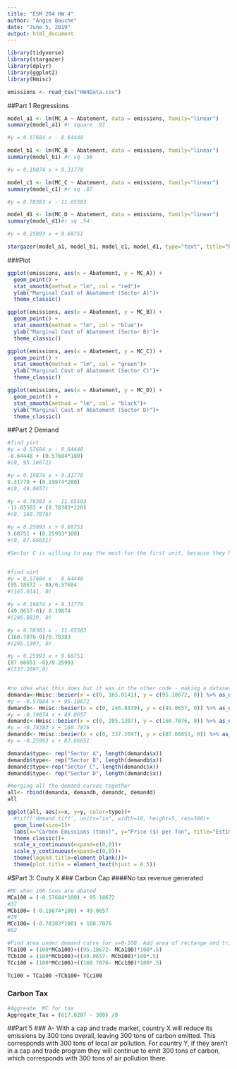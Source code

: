 ```yaml
---
title: "ESM 204 HW 4"
author: "Angie Bouche"
date: "June 5, 2019"
output: html_document
---
```


```r
library(tidyverse)
library(stargazer)
library(dplyr)
library(ggplot2)
library(Hmisc)

emissions <- read_csv("HW4Data.csv")
```

##Part 1 Regressions
```r

model_a1 <- lm(MC_A ~ Abatement, data = emissions, family="linear")
summary(model_a1) #r square .91

#y = 0.57684 x - 8.64448

model_b1 <- lm(MC_B ~ Abatement, data = emissions, family="linear")
summary(model_b1) #r sq .56

#y = 0.19874 x + 9.31770

model_c1 <- lm(MC_C ~ Abatement, data = emissions, family="linear")
summary(model_c1) #r sq .87

#y = 0.78383 x - 11.65503

model_d1 <- lm(MC_D ~ Abatement, data = emissions, family="linear")
summary(model_d1)#r sq .54

#y = 0.25993 x + 9.68751

stargazer(model_a1, model_b1, model_c1, model_d1, type="text", title="Regression Results")

```
###Plot
```r

ggplot(emissions, aes(x = Abatement, y = MC_A)) + 
  geom_point() +
  stat_smooth(method = "lm", col = "red")+
  ylab("Marginal Cost of Abatement (Sector A)")+
  theme_classic()

ggplot(emissions, aes(x = Abatement, y = MC_B)) + 
  geom_point() +
  stat_smooth(method = "lm", col = "blue")+
  ylab("Marginal Cost of Abatement (Sector B)")+
  theme_classic()

ggplot(emissions, aes(x = Abatement, y = MC_C)) + 
  geom_point() +
  stat_smooth(method = "lm", col = "green")+
  ylab("Marginal Cost of Abatement (Sector C)")+
  theme_classic()

ggplot(emissions, aes(x = Abatement, y = MC_D)) + 
  geom_point() +
  stat_smooth(method = "lm", col = "black")+
  ylab("Marginal Cost of Abatement (Sector D)")+
  theme_classic()


```


##Part 2 Demand
```r

#find yint
#y = 0.57684 x - 8.64448
-8.64448 + (0.57684*180)
#(0, 95.18672)

#y = 0.19874 x + 9.31770
9.31770 + (0.19874*200)
#(0, 49.0657)

#y = 0.78383 x - 11.65503
-11.65503 + (0.78383*220)
#(0, 160.7876)

#y = 0.25993 x + 9.68751
9.68751 + (0.25993*300)
#(0, 87.66651)

#Sector C is willing to pay the most for the first unit, because they have the largest y intercept??


#find xint
#y = 0.57684 x - 8.64448
(95.18672 - 0)/0.57684
#(165.0141, 0)

#y = 0.19874 x + 9.31770
(49.0657-0)/ 0.19874
#(246.8839, 0)

#y = 0.78383 x - 11.65503
(160.7876-0)/0.78383
#(205.1307, 0)

#y = 0.25993 x + 9.68751
(87.66651 -0)/0.25993
#(337.2697,0)


#no idea what this does but it was in the other code - making a dataset of points along the demand curve?
demanda<-Hmisc::bezier(x = c(0, 165.0141), y = c(95.18672, 0)) %>% as_data_frame()
#y = -0.57684 x + 95.18672
demandb<- Hmisc::bezier(x = c(0, 246.8839), y = c(49.0657, 0)) %>% as_data_frame()
#y = -0.19874 x + 49.0657
demandc<-Hmisc::bezier(x = c(0, 205.1307), y = c(160.7876, 0)) %>% as_data_frame()
#y = -0.78383 x + 160.7876
demandd<- Hmisc::bezier(x = c(0, 337.2697), y = c(87.66651, 0)) %>% as_data_frame()
#y = -0.25993 x + 87.66651

demanda$type<- rep("Sector A", length(demanda$x))
demandb$type<- rep("Sector B", length(demandb$x))
demandc$type<-rep("Sector C", length(demandc$x))
demandd$type<- rep("Sector D", length(demandc$x))

#merging all the demand curves together
all<- rbind(demanda, demandb, demandc, demandd)
all

ggplot(all, aes(x=x, y=y, color=type))+
  #tiff('demand.tiff', units="in", width=10, height=5, res=300)+
  geom_line(size=1)+
  labs(x="Carbon Emissions (tons)", y="Price ($) per Ton", title="Estimated Demand Curve for Carbon Emissions")+
  theme_classic()+
  scale_x_continuous(expand=c(0,0))+
  scale_y_continuous(expand=c(0,0))+
  theme(legend.title=element_blank())+
  theme(plot.title = element_text(hjust = 0.5))

```


#$Part 3: Couty X
### Carbon Cap
####No tax revenue generated
```r
#MC when 100 tons are abated
MCa100 = (-0.57684*100) + 95.18672 
#37
MCb100= (-0.19874*100) + 49.0657
#29
MCc100= (-0.78383*100) + 160.7876
#82

#Find area under demand curve for x=0-100. Add area of rectange and triangle together
TCa100 = (100*MCa100)+((95.18672- MCa100)*100*.5)
TCb100 = (100*MCb100)+((49.0657- MCb100)*100*.5)
TCc100 = (100*MCc100)+((160.7876- MCc100)*100*.5)

Tc100 = TCa100 +TCb100+ TCc100

```

### Carbon Tax
```r
#Aggreate  MC for tax
Aggregate_Tax = (617.0287 - 300) /8


```

##Part 5 
### A- With a cap and trade market, country X will reduce its emissions by 300 tons overall, leaving 300 tons of carbon emitted. This corresponds with 300 tons of local air pollution. For country Y, if they aren't in a cap and trade program they will continue to emit 300 tons of carbon, which corresponds with 300 tons of air pollution there. 
